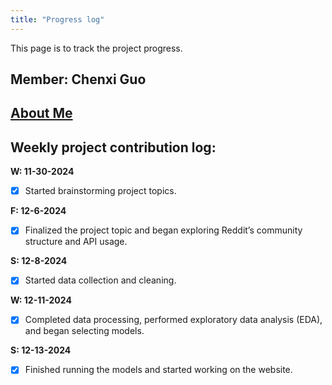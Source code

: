```yaml
---
title: "Progress log"
---
```


This page is to track the project progress.

## Member: Chenxi Guo   

## [About Me](../index.qmd#about-me)

## **Weekly project contribution log:**

**W: 11-30-2024**

-   [x] Started brainstorming project topics.

**F: 12-6-2024**

-   [x] Finalized the project topic and began exploring Reddit’s community structure and API usage.

**S: 12-8-2024**

-   [x] Started data collection and cleaning.

**W: 12-11-2024**

-   [x] Completed data processing, performed exploratory data analysis (EDA), and began selecting models.

**S: 12-13-2024**

-   [x] Finished running the models and started working on the website.
